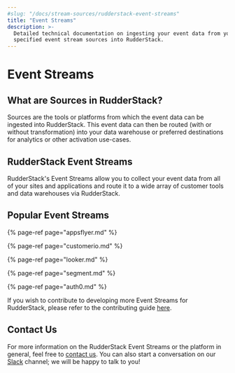 ```yaml
---
#slug: "/docs/stream-sources/rudderstack-event-streams"
title: "Event Streams"
description: >-
  Detailed technical documentation on ingesting your event data from your
  specified event stream sources into RudderStack.
---
```


# Event Streams

## What are Sources in RudderStack?

Sources are the tools or platforms from which the event data can be ingested into RudderStack. This event data can then be routed \(with or without transformation\) into your data warehouse or preferred destinations for analytics or other activation use-cases.

## RudderStack Event Streams

RudderStack's Event Streams allow you to collect your event data from all of your sites and applications and route it to a wide array of customer tools and data warehouses via RudderStack.

## Popular Event Streams

{% page-ref page="appsflyer.md" %}

{% page-ref page="customerio.md" %}

{% page-ref page="looker.md" %}

{% page-ref page="segment.md" %}

{% page-ref page="auth0.md" %}

<div class="successBlock">

  If you wish to contribute to developing more Event Streams for RudderStack,
  please refer to the contributing guide
  [here](https://github.com/rudderlabs/rudder-server/blob/master/CONTRIBUTING.md).
</div>

## Contact Us

For more information on the RudderStack Event Streams or the platform in general, feel free to [contact us](mailto:%20contact@rudderstack.com). You can also start a conversation on our [Slack](https://rudderstack.com/join-rudderstack-slack-community) channel; we will be happy to talk to you!
